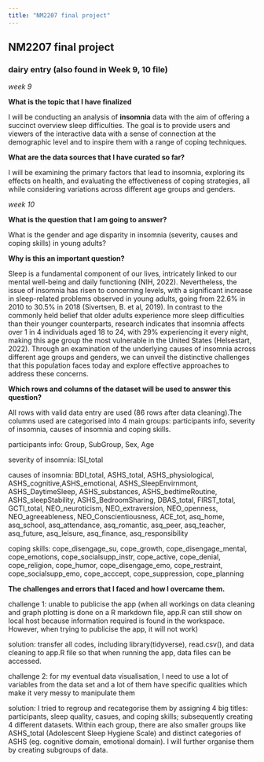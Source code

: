 ```yaml
---
title: "NM2207 final project"
---
```


## NM2207 final project

### dairy entry (also found in Week 9, 10 file)

*week 9*

**What is the topic that I have finalized**

I will be conducting an analysis of **insomnia** data with the aim of offering a succinct overview sleep difficulties. The goal is to provide users and viewers of the interactive data with a sense of connection at the demographic level and to inspire them with a range of coping techniques.

**What are the data sources that I have curated so far?**

I will be examining the primary factors that lead to insomnia, exploring its effects on health, and evaluating the effectiveness of coping strategies, all while considering variations across different age groups and genders.

*week 10*

**What is the question that I am going to answer?**

What is the gender and age disparity in insomnia (severity, causes and coping skills) in young adults?

**Why is this an important question?**

Sleep is a fundamental component of our lives, intricately linked to our mental well-being and daily functioning (NIH, 2022). Nevertheless, the issue of insomnia has risen to concerning levels, with a significant increase in sleep-related problems observed in young adults, going from 22.6% in 2010 to 30.5% in 2018 (Sivertsen, B. et al, 2019). In contrast to the commonly held belief that older adults experience more sleep difficulties than their younger counterparts, research indicates that insomnia affects over 1 in 4 individuals aged 18 to 24, with 29% experiencing it every night, making this age group the most vulnerable in the United States (Helsestart, 2022). Through an examination of the underlying causes of insomnia across different age groups and genders, we can unveil the distinctive challenges that this population faces today and explore effective approaches to address these concerns.

**Which rows and columns of the dataset will be used to answer this question?**

All rows with valid data entry are used (86 rows after data cleaning).The columns used are categorised into 4 main groups: participants info, severity of insomnia, causes of insomnia and coping skills.

participants info: Group, SubGroup, Sex, Age


severity of insomnia: ISI_total


causes of insomnia: BDI_total, ASHS_total, ASHS_physiological, ASHS_cognitive,ASHS_emotional, ASHS_SleepEnvirnmont, ASHS_DaytimeSleep, ASHS_substances, ASHS_bedtimeRoutine, ASHS_sleepStability, ASHS_BedroomSharing, DBAS_total, FIRST_total, GCTI_total, NEO_neuroticism, NEO_extraversion, NEO_openness, NEO_agreeableness, NEO_Conscientiousness, ACE_tot, asq_home, asq_school, asq_attendance, asq_romantic, asq_peer, asq_teacher, asq_future, asq_leisure, asq_finance, asq_responsibility

coping skills: cope_disengage_su, cope_growth, cope_disengage_mental, cope_emotions, cope_socialsupp_instr, cope_active, cope_denial, cope_religion, cope_humor, cope_disengage_emo, cope_restraint, cope_socialsupp_emo, cope_acccept, cope_suppression, cope_planning

**The challenges and errors that I faced and how I overcame them.**

challenge 1: unable to publicise the app (when all workings on data cleaning and graph plotting is done on a R markdown file, app.R can still show on local host because information required is found in the workspace. However, when trying to publicise the app, it will not work)

solution: transfer all codes, including library(tidyverse), read.csv(), and data cleaning to app.R file so that when running the app, data files can be accessed.

challenge 2: for my eventual data visualisation, I need to use a lot of variables from the data set and a lot of them have specific qualities which make it very messy to manipulate them

solution: I tried to regroup and recategorise them by assigning 4 big titles: participants, sleep quality, casues, and coping skills; subsequently creating 4 different datasets. Within each group, there are also smaller groups like ASHS_total (Adolescent Sleep Hygiene Scale) and distinct categories of ASHS (eg. cognitive domain, emotional domain). I will further organise them by creating subgroups of data.
